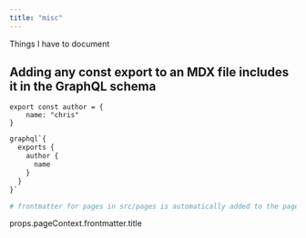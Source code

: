 ```yaml
---
title: "misc"
---
```


Things I have to document


## Adding any const export to an MDX file includes it in the GraphQL schema


```
export const author = {
	name: "chris"
}
```

```graphql
graphql`{
  exports {
    author {
      name
    }
  }
}`

# frontmatter for pages in src/pages is automatically added to the pageContext

```
props.pageContext.frontmatter.title
```
